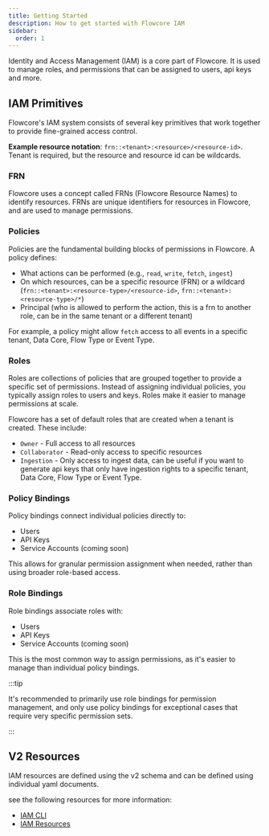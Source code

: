 ```yaml
---
title: Getting Started
description: How to get started with Flowcore IAM
sidebar:
  order: 1
---
```


Identity and Access Management (IAM) is a core part of Flowcore. It is used to manage roles, and permissions that can be assigned to users, api keys and more.

## IAM Primitives

Flowcore's IAM system consists of several key primitives that work together to provide fine-grained access control.

**Example resource notation**: `frn::<tenant>:<resource>/<resource-id>`. Tenant is required, but the resource and resource id can be wildcards.

### FRN

Flowcore uses a concept called FRNs (Flowcore Resource Names) to identify resources. FRNs are unique identifiers for resources in Flowcore, and are used to manage permissions.

### Policies

Policies are the fundamental building blocks of permissions in Flowcore. A policy defines:

- What actions can be performed (e.g., `read`, `write`, `fetch`, `ingest`)
- On which resources, can be a specific resource (FRN) or a wildcard (`frn::<tenant>:<resource-type>/<resource-id>`, `frn::<tenant>:<resource-type>/*`)
- Principal (who is allowed to perform the action, this is a frn to another role, can be in the same tenant or a different tenant)

For example, a policy might allow `fetch` access to all events in a specific tenant, Data Core, Flow Type or Event Type.

### Roles 

Roles are collections of policies that are grouped together to provide a specific set of permissions. Instead of assigning individual policies, you typically assign roles to users and keys. Roles make it easier to manage permissions at scale.

Flowcore has a set of default roles that are created when a tenant is created. These include:
- `Owner` - Full access to all resources
- `Collaborator` - Read-only access to specific resources
- `Ingestion` - Only access to ingest data, can be useful if you want to generate api keys that only have ingestion rights to a specific tenant, Data Core, Flow Type or Event Type.

### Policy Bindings

Policy bindings connect individual policies directly to:
- Users
- API Keys
- Service Accounts (coming soon)

This allows for granular permission assignment when needed, rather than using broader role-based access.

### Role Bindings

Role bindings associate roles with:
- Users
- API Keys
- Service Accounts (coming soon)

This is the most common way to assign permissions, as it's easier to manage than individual policy bindings.

:::tip

  It's recommended to primarily use role bindings for permission management, and only use policy bindings for exceptional cases that require very specific permission sets.

:::

## V2 Resources

IAM resources are defined using the v2 schema and can be defined using individual yaml documents.

see the following resources for more information:

- [IAM CLI](/guides/flowcore-cli/create-resources-cli/#v2-resources)
- [IAM Resources](/guides/iam/resources)

